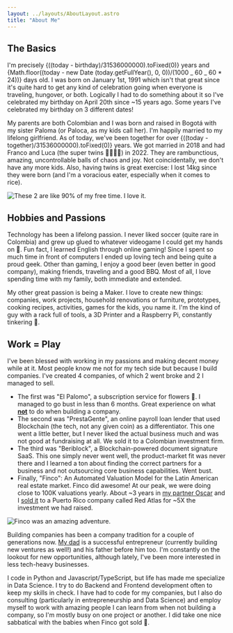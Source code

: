 ```yaml
---
layout: ../layouts/AboutLayout.astro
title: "About Me"
---
```



## The Basics

I'm precisely {((today - birthday)/31536000000).toFixed(0)} years and {Math.floor((today - new Date (today.getFullYear(), 0, 0))/(1000 _ 60 _ 60 \* 24))} days old. I was born on January 1st, 1991 which isn't that great since it's quite hard to get any kind of celebration going when everyone is traveling, hungover, or both. Logically I had to do something about it so I've celebrated my birthday on April 20th since ~15 years ago. Some years I've celebrated my birthday on 3 different dates!

My parents are both Colombian and I was born and raised in Bogotá with my sister Paloma (or Paloca, as my kids call her). I'm happily married to my lifelong girlfriend. As of today, we've been together for over {((today - together)/31536000000).toFixed(0)} years. We got married in 2018 and had Franco and Luca (the super twins 👶🏼👶🏼) in 2022. They are rambunctious, amazing, uncontrollable balls of chaos and joy. Not coincidentally, we don't have any more kids. Also, having twins is great exercise: I lost 14kg since they were born (and I'm a voracious eater, especially when it comes to rice).

![These 2 are like 90% of my free time. I love it.](@assets/posts/about/ninos_swing.gif)

## Hobbies and Passions

Technology has been a lifelong passion. I never liked soccer (quite rare in Colombia) and grew up glued to whatever videogame I could get my hands on 👾. Fun fact, I learned English through online gaming! Since I spent so much time in front of computers I ended up loving tech and being quite a proud geek. Other than gaming, I enjoy a good beer (even better in good company), making friends, traveling and a good BBQ. Most of all, I love spending time with my family, both immediate and extended.

My other great passion is being a Maker. I love to create new things: companies, work projects, household renovations or furniture, prototypes, cooking recipes, activities, games for the kids, you name it. I'm the kind of guy with a rack full of tools, a 3D Printer and a Raspberry Pi, constantly tinkering 🧰.

## Work = Play

I've been blessed with working in my passions and making decent money while at it. Most people know me not for my tech side but because I build companies. I've created 4 companies, of which 2 went broke and 2 I managed to sell.

- The first was "El Palomo", a subscription service for flowers 🌻. I managed to go bust in less than 6 months. Great experience on what <ins>**not**</ins> to do when building a company.
- The second was "PrestaGente", an online payroll loan lender that used Blockchain (the tech, not any given coin) as a differentiator. This one went a little better, but I never liked the actual business much and was not good at fundraising at all. We sold it to a Colombian investment firm.
- The third was "Beriblock", a Blockchain-powered document signature SaaS. This one simply never went well, the product-market fit was never there and I learned a ton about finding the correct partners for a business and not outsourcing core business capabilities. Went bust.
- Finally, "Finco": An Automated Valuation Model for the Latin American real estate market. Finco did awesome! At our peak, we were doing close to 100K valuations yearly. About ~3 years in [my partner Oscar](https://www.linkedin.com/in/oscarcorredor/) and I [sold it](https://forbes.co/2022/07/08/emprendedores/red-atlas-compra-la-proptech-colombiana-finco-que-avalua-inmuebles-en-linea) to a Puerto Rico company called Red Atlas for ~5X the investment we had raised.

![Finco was an amazing adventure.](@assets/posts/about/salo_oscar.webp)

Building companies has been a company tradition for a couple of generations now. [My dad](https://www.linkedin.com/in/raul-h-muriel-b-3904b62/) is a successful entrepreneur (currently building new ventures as well!) and his father before him too. I'm constantly on the lookout for new opportunities, although lately, I've been more interested in less tech-heavy businesses.

I code in Python and Javascript/TypeScript, but life has made me specialize in Data Science. I try to do Backend and Frontend development often to keep my skills in check. I have had to code for my companies, but I also do consulting (particularly in entrepreneurship and Data Science) and employ myself to work with amazing people I can learn from when not building a company, so I'm mostly busy on one project or another. I did take one nice sabbatical with the babies when Finco got sold 🤩.
